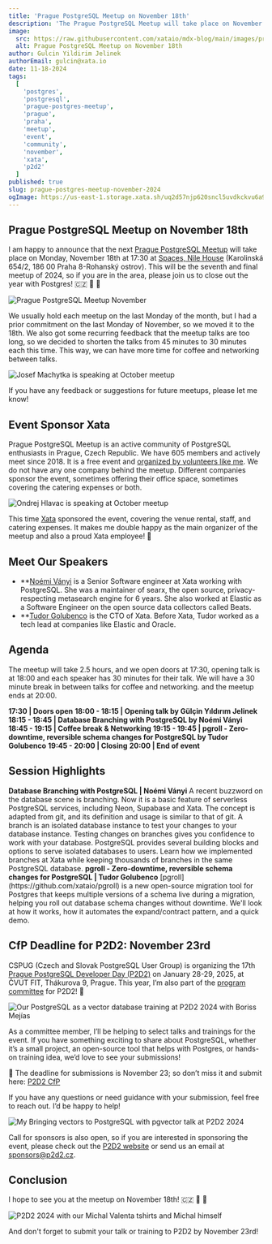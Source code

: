 ```yaml
---
title: 'Prague PostgreSQL Meetup on November 18th'
description: 'The Prague PostgreSQL Meetup will take place on November 18th!'
image:
  src: https://raw.githubusercontent.com/xataio/mdx-blog/main/images/prague-postgres-meetup/prague-postgres-meetup@2x.png
  alt: Prague PostgreSQL Meetup on November 18th
author: Gulcin Yildirim Jelinek
authorEmail: gulcin@xata.io
date: 11-18-2024
tags:
  [
    'postgres',
    'postgresql',
    'prague-postgres-meetup',
    'prague',
    'praha',
    'meetup',
    'event',
    'community',
    'november',
    'xata',
    'p2d2'
  ]
published: true
slug: prague-postgres-meetup-november-2024
ogImage: https://us-east-1.storage.xata.sh/uq2d57njp620sncl5uvdkckvu6a9qr7k
---
```


## Prague PostgreSQL Meetup on November 18th

I am happy to announce that the next [Prague PostgreSQL Meetup](https://www.meetup.com/prague-postgresql-meetup/events/303386799) will take place on Monday, November 18th at 17:30 at [Spaces, Nile House](https://www.spacesworks.com/cz/prague-cz/nile-house/) (Karolinská 654/2, 186 00 Praha 8-Rohanský ostrov).
This will be the seventh and final meetup of 2024, so if you are in the area, please join us to close out the year with Postgres! 🇨🇿 💙 🐘 

![Prague PostgreSQL Meetup November](/images/prague-postgres-meetup/meetup-nov.png)

We usually hold each meetup on the last Monday of the month, but I had a prior commitment on the last Monday of November, so we moved it to the 18th.
We also got some recurring feedback that the meetup talks are too long, so we decided to shorten the talks from 45 minutes to 30 minutes each this time.
This way, we can have more time for coffee and networking between talks.

![Josef Machytka is speaking at October meetup](/images/prague-postgres-meetup/oct-josef.jpeg)

If you have any feedback or suggestions for future meetups, please let me know!

## Event Sponsor Xata

Prague PostgreSQL Meetup is an active community of PostgreSQL enthusiasts in Prague, Czech Republic. We have 605 members and actively meet since 2018.
It is a free event and [organized by volunteers like me](https://www.meetup.com/prague-postgresql-meetup/members/?op=leaders).
We do not have any one company behind the meetup. Different companies sponsor the event, sometimes offering their office space, sometimes covering the catering expenses or both.

![Ondrej Hlavac is speaking at October meetup](/images/prague-postgres-meetup/oct-ondrej.jpeg)

This time [Xata](https://xata.io/) sponsored the event, covering the venue rental, staff, and catering expenses.
It makes me double happy as the main organizer of the meetup and also a proud Xata employee! 🎉

## Meet Our Speakers

- **[Noémi Ványi](https://github.com/kvch) is a Senior Software engineer at Xata working with PostgreSQL. She was a maintainer of searx, the open source, privacy-respecting metasearch engine for 6 years. She also worked at Elastic as a Software Engineer on the open source data collectors called Beats.
- **[Tudor Golubenco](https://www.linkedin.com/in/tudorgolubenco/) is the CTO of Xata. Before Xata, Tudor worked as a tech lead at companies like Elastic and Oracle.

## Agenda

The meetup will take 2.5 hours, and we open doors at 17:30, opening talk is at 18:00 and each speaker has 30 minutes for their talk.
We will have a 30 minute break in between talks for coffee and networking. and the meetup ends at 20:00.

<Alert flexDirection="column" alignItems="flex-start" gap="1">
  <b>17:30 | Doors open</b>
</Alert>

<Alert flexDirection="column" alignItems="flex-start" gap="1">
  <b>18:00 - 18:15 | Opening talk by Gülçin Yıldırım Jelinek</b>
</Alert>

<Alert flexDirection="column" alignItems="flex-start" gap="1">
  <b>18:15 - 18:45 | Database Branching with PostgreSQL by Noémi Ványi</b>
</Alert>

<Alert flexDirection="column" alignItems="flex-start" gap="1">
  <b>18:45 - 19:15 | Coffee break & Networking</b>
</Alert>

<Alert flexDirection="column" alignItems="flex-start" gap="1">
  <b>19:15 - 19:45 | pgroll - Zero-downtime, reversible schema changes for PostgreSQL by Tudor Golubenco</b>
</Alert>

<Alert flexDirection="column" alignItems="flex-start" gap="1">
  <b>19:45 - 20:00 | Closing</b>
</Alert>

<Alert flexDirection="column" alignItems="flex-start" gap="1">
  <b>20:00 | End of event</b>
</Alert>

## Session Highlights

<Alert flexDirection="column" alignItems="flex-start" gap="1">
  <b>Database Branching with PostgreSQL | Noémi Ványi</b>
  <Box as="span" color="titleAccent">
    A recent buzzword on the database scene is branching.
    Now it is a basic feature of serverless PostgreSQL services, including Neon, Supabase and Xata.
    The concept is adapted from git, and its definition and usage is similar to that of git.
    A branch is an isolated database instance to test your changes to your database instance.
    Testing changes on branches gives you confidence to work with your database.
    PostgreSQL provides several building blocks and options to serve isolated databases to users.
    Learn how we implemented branches at Xata while keeping thousands of branches in the same PostgreSQL database.
  </Box>
</Alert>

<Alert flexDirection="column" alignItems="flex-start" gap="1">
  <b>pgroll - Zero-downtime, reversible schema changes for PostgreSQL | Tudor Golubenco</b>
  <Box as="span" color="titleAccent">
    [pgroll](https://github.com/xataio/pgroll) is a new open-source migration tool for Postgres that keeps multiple versions of a schema live during a migration, helping you roll out database schema changes without downtime.
    We'll look at how it works, how it automates the expand/contract pattern, and a quick demo.
  </Box>
</Alert>

## CfP Deadline for P2D2: November 23rd

CSPUG (Czech and Slovak PostgreSQL User Group) is organizing the 17th [Prague PostgreSQL Developer Day (P2D2)](https://p2d2.cz/) on January 28-29, 2025, at ČVUT FIT, Thákurova 9, Prague.
This year, I’m also part of the [program committee](https://p2d2.cz/2025/organizers) for P2D2! 🎉

![Our PostgreSQL as a vector database training at P2D2 2024 with Boriss Mejías](/images/prague-postgres-meetup/training.JPG)

As a committee member, I’ll be helping to select talks and trainings for the event. If you have something exciting to share about PostgreSQL, whether it’s a small project, an open-source tool that helps with Postgres, or hands-on training idea, we’d love to see your submissions!

📅 The deadline for submissions is November 23; so don’t miss it and submit here: [P2D2 CfP](https://docs.google.com/forms/d/1jm13YksXYUiM3dlwGjHPWMQwVGro4tQxrFYVoOP9PK8/viewform?edit_requested=true)

If you have any questions or need guidance with your submission, feel free to reach out. I’d be happy to help!

![My Bringing vectors to PostgreSQL with pgvector talk at P2D2 2024](/images/prague-postgres-meetup/pgvector.JPG)

Call for sponsors is also open, so if you are interested in sponsoring the event, please check out the [P2D2 website](https://p2d2.cz/2025/sponsorship) or send us an email at sponsors@p2d2.cz.

## Conclusion

I hope to see you at the meetup on November 18th! 🇨🇿 💙 🐘

![P2D2 2024 with our Michal Valenta tshirts and Michal himself](/images/prague-postgres-meetup/local-chuck-norris.png)

And don't forget to submit your talk or training to P2D2 by November 23rd!





